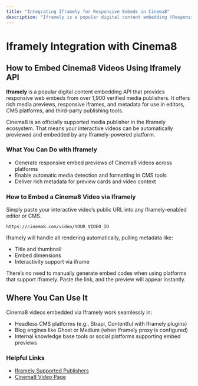---
title: "Integrating Iframely for Responsive Embeds in Cinema8"
description: "Iframely is a popular digital content embedding (Responsive Web Embeds) API that supports over 1,900 media publishers. With Iframely, you can obtain responsive embed codes for your favourite rich media publishers and thousands more. A URL preview service is also central to Iframely's offerings."
---


# Iframely Integration with Cinema8

## How to Embed Cinema8 Videos Using Iframely API

**Iframely** is a popular digital content embedding API that provides responsive web embeds from over 1,900 verified media publishers. It offers rich media previews, responsive iframes, and metadata for use in editors, CMS platforms, and third-party publishing tools.

<Callout type="info">
Cinema8 is an officially supported media publisher in the Iframely ecosystem. That means your interactive videos can be automatically previewed and embedded by any Iframely-powered platform.
</Callout>

### What You Can Do with Iframely

- Generate responsive embed previews of Cinema8 videos across platforms
- Enable automatic media detection and formatting in CMS tools
- Deliver rich metadata for preview cards and video context

### How to Embed a Cinema8 Video via Iframely

Simply paste your interactive video’s public URL into any Iframely-enabled editor or CMS.

```text
https://cinema8.com/video/YOUR_VIDEO_ID
```

Iframely will handle all rendering automatically, pulling metadata like:

- Title and thumbnail
- Embed dimensions
- Interactivity support via iframe

<Callout type="important">
There’s no need to manually generate embed codes when using platforms that support Iframely. Paste the link, and the preview will appear instantly.
</Callout>

## Where You Can Use It

Cinema8 videos embedded via Iframely work seamlessly in:

- Headless CMS platforms (e.g., Strapi, Contentful with Iframely plugins)
- Blog engines like Ghost or Medium (when Iframely proxy is configured)
- Internal knowledge base tools or social platforms supporting embed previews

### Helpful Links

- [Iframely Supported Publishers](https://iframely.com/)
- [Cinema8 Video Page](https://cinema8.com/)
